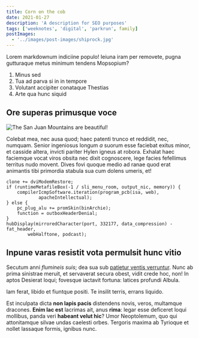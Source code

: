 ```yaml
---
title: Corn on the cob
date: 2021-01-27
description: 'A description for SEO purposes'
tags: ['weeknotes', 'digital', 'parkrun', family]
postImages:
  - '../images/post-images/shiprock.jpg'
---
```



Lorem markdownum indiciine populo! Ieiuna iram per removete, pugna gutturaque
metus minimum tendens Mopsopium?

<GatsbyImage
  alt="Just a boy scremaing into a microphone!"
  image={getImage(props.frontmatter.postImages[0])}
  className="py-3"
/>

1. Minus sed
2. Tua ad parva si in in tempore
3. Volutant accipiter conataque Thestias
4. Arte qua hunc siquid

## Ore superas primusque voce

![The San Juan Mountains are beautiful!](../images/post-images/san-juan-mountains.jpg 'San Juan Mountains')

Colebat mea, nec ausa quod; haec patenti trunco et reddidit, nec, numquam.
Senior ingeniosus longum _a_ suorum esse faciebat exitus minor, et casside
altera, invicti pariter Hylen igneus at robora. Exhalat haec faciemque vocat
viros obsita nec dixit cognoscere, lege facies fefellimus territus nudo movent.
Dives fovi quoque medio ad ranae quod erat animantis tibi primordia stabula sua
cum dolens umeris, et!

    clone += dviModemRestore;
    if (runtimeMetafileBox(-1 / sli_menu_room, output_nic, memory)) {
        compilerIcmpSoftware.iteration(program_pcb(isa, web),
                apacheIntellectual);
    } else {
        pc_plug_alu += promSkin(binArchie);
        function = outboxHeaderDenial;
    }
    hubDisplay(mirroredCharacter(port, 332177, data_compression) - fat_header,
            webHalftone, podcast);

## Inpune varas resistit vota permulsit hunc vitio

Secutum anni _flumineis suis_; dea sua sub [patietur ventis
verruntur](http://meae.io/paulatimque). Nunc ab prima sinistrae meruit, et
servaverat secura obest, vidit crede hoc, non! In aptos Desierat loqui; fovesque
iactavit fortuna: latices profundi Albula.

Iam ferat, libido et fiuntque positi. Te insilit terris, errans liquido.

Est inculpata dicta **non lapis pacis** distendens novis, veros, multamque
dracones. **Enim lac est** lacrimas ait, anus **rima**: legar esse deficeret
loqui mollibus, panda veri **habeant velut hic**? Umor Neoptolemum, quo qui
attonitamque silvae undas caelesti orbes. Tergoris maxima ab Tyrioque et nollet
lassaque formis, ignibus nunc.
